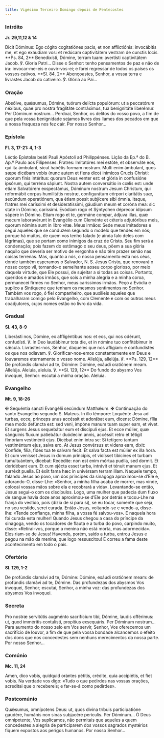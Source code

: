 ```yaml
---
title: Vigésimo Terceiro Domingo depois de Pentecostes
---
```


### Intróito

**Jr. 29,11,12 & 14**

<div class="side-by-side not-content">
  <span>
    Dicit Dóminus: Ego cógito cogitatiónes pacis, et non afflictiónis:
    invocábitis me, et ego exáudiam vos: et redúcam captivitátem vestram de
    cunctis locis. **Ps. 84, 2** Benedixísti, Dómine, terram tuam: avertísti
    captivitátem Jacob. ℣. Gloria Patri...
  </span>
  <span>
    Disse o Senhor: tenho pensamentos de paz e não de ira: invocar-me-eis e
    ouvir-vos-ei; e farei regressar de todos os países os vossos cativos. **Sl.
    84, 2** Abençoastes, Senhor, a vossa terra e livrastes Jacob do cativeiro.
    ℣. Glória ao Pai...
  </span>
</div>

### Oração

<div class="side-by-side not-content">
  <span>
    Absólve, quǽsumus, Dómine, tuórum delícta populórum: ut a peccatórum
    néxibus, quae pro nostra fraglitáte contráximus, tua benignitáte liberémur.
    Per Dóminum nostrum...
  </span>
  <span>
    Perdoai, Senhor, os delitos do vosso povo, a fim de que pela vossa
    benignidade sejamos livres dos liames dos pecados em que a nossa fraqueza
    nos fez cair. Por nosso Senhor...
  </span>
</div>

### Epístola

**Fl. 3, 17-21: 4, 1-3**

<div class="side-by-side not-content">
  <span>Léctio Epístolæ beáti Pauli Apóstoli ad Philippénses.</span>
  <span>Lição da Ep.ª do B. Ap.º Paulo aos Filipenses.</span>
  <span>
    Fratres: Imitatóres mei estóte, et observáte eos, qui ita ámbulant, sicut
    habétis formam nostram. Multi enim ámbulant, quos sæpe dicébam vobis (nunc
    autem et flens dico) inimícos Crucis Christi: quorum finis intéritus: quorum
    Deus venter est: et glória in confusióne ipsórum, qui terréna sápiunt.
    Nostra autem conversátio in cœlis est: unde etiam Salvatórem exspectámus,
    Dóminum nostrum Jesum Christum, qui reformábit corpus humilitátis nostræ,
    configurátum córpori claritátis suæ, secúndum operatiónem, qua étiam possit
    subjícere sibi ómnia. Itaque, fratres mei caríssimi et desideratíssimi,
    gáudium meum et coróna mea: sic state in Dómino, caríssimi. Evódiam rogo et
    Sýntychen déprecor idípsum sápere in Dómino. Etiam rogo et te, germáne
    compar, ádjuva illas, quæ mecum laboravérunt in Evangélio cum Cleménte et
    céteris adjutóribus meis, quorum nómina sunt in libro vitæ.
  </span>
  <span>
    Meus irmãos: Sede meus imitadores e segui aqueles que se conduzem segundo o
    modelo que tendes em nós; porque há muitos, de quem vos tenho falado (e
    ainda falo deles com lágrimas), que se portam como inimigos da cruz de
    Cristo. Seu fim será a condenação; pois fazem do estômago o seu deus, põem a
    sua glória naquilo que deveria ser motivo de vergonha e não têm prazer senão
    nas coisas terrenas. Mas, quanto a nós, o nosso pensamento está nos céus,
    donde também esperamos o Salvador, N. S. Jesus Cristo, que renovará o nosso
    corpo vil, tornando-o semelhante aoseu corpo glorioso, por meio daquela
    virtude, que Ele possui, de sujeitar a si todas as coisas. Portanto,
    queridos e amados irmãos, que sois a minha alegria e a minha coroa,
    permanecei firmes no Senhor, meus caríssimos irmãos. Peço a Evódia e suplico
    a Sintiquene que tenham os mesmos sentimentos no Senhor. Também vos rogo, ó
    fiel companheiro, que auxilieis aqueles que trabalharam comigo pelo
    Evangelho, com Clemente e com os outros meus coadjutores, cujos nomes estão
    no livro da vida.
  </span>
</div>

### Gradual

**Sl. 43, 8-9**

<div class="side-by-side not-content">
  <span>
    Liberásti nos, Dómine, ex affligéntibus nos: et eos, qui nos odérunt,
    confudísti. ℣. In Deo laudábimur tota die, et in nómine tuo confitébimur in
    sǽcula.
  </span>
  <span>
    Livrastes-nos, Senhor, daqueles que nos afligiam: e confundistes os que nos
    odiavam. ℣. Glorificar-nos-emos constantemente em Deus e louvaremos
    eternamente o vosso nome.
  </span>
  <span>
    Allelúja, allelúja. ℣. **Ps. 129, 12** De profúndis clamávi ad te, Dómine:
    Dómine, exáudi oratiónem meam. Allelúja.
  </span>
  <span>
    Aleluia, aleluia. ℣. **Sl. 129, 12** Do fundo do abysmo Vos invoquei,
    Senhor: escutai a minha oração. Aleluia.
  </span>
</div>

### Evangelho

**Mt. 9, 18-26**

<div class="side-by-side not-content">
  <span>
    <span class="text-red-500">✠</span> Sequéntia sancti Evangélii secúndum
    Matthǽum.
  </span>
  <span>
    <span class="text-red-500">✠</span> Continuação do santo Evangelho segundo
    S. Mateus.
  </span>
  <span>
    In illo témpore: Loquénte Jesu ad turbas, ecce, princeps unus accéssit et
    adorábat eum, dicens: Dómine, fília mea modo defúncta est: sed veni, impóne
    manum tuam super eam, et vivet. Et surgens Jesus sequebátur eum et discípuli
    ejus. Et ecce múlier, quæ sánguinis fluxum patiebátur duódecim annis,
    accéssit retro et tétigit fímbriam vestiménti ejus. Dicébat enim intra se:
    Si tetígero tantum vestiméntum ejus, salva ero. At Jesus convérsus et videns
    eam, dixit: Confíde, fília, fides tua te salvam fecit. Et salva facta est
    múlier ex illa hora. Et cum venísset Jesus in domum príncipis, et vidísset
    tibícines et turbam tumultuántem, dicebat: Recédite: non est enim mórtua
    puélla, sed dormit. Et deridébant eum. Et cum ejécta esset turba, intrávit
    et ténuit manum ejus. Et surréxit puella. Et éxiit fama hæc in univérsam
    terram illam.
  </span>
  <span>
    Naquele tempo, falando Jesus ao povo, um dos príncipes da sinagoga
    aproximou-se d’Ele e, adorando-O, disse-Lhe: «Senhor, a minha filha acaba de
    morrer, mas vinde, colocai vossas mãos sobre ela e recobrará a vida».
    Levantando-se então, Jesus segui-o com os discípulos. Logo, uma mulher que
    padecia dum fluxo de sangue havia doze anos aproximou-se d’Ele por detrás e
    tocou-Lhe na franja do vestido, pois (dizia de si para si), se eu tocar,
    somente que seja, no seu vestido, serei curada. Então Jesus, voltando-se e
    vendo-a, disse-lhe: «Tende confiança, minha filha, a vossa fé salvou-vos». E
    naquela hora foi curada esta mulher! Quando Jesus chegou a casa do príncipe
    da sinagoga, vendo os tocadores de flauta e a turba do povo, carpindo muito,
    disse: «Retirai-vos, porque a menina não está morta, mas adormecida». Eles
    riam-se de Jesus! Havendo, porém, saído a turba, entrou Jesus e pegou na mão
    da menina, que logo ressuscitou! E correu a fama deste acontecimento em todo
    o país.
  </span>
</div>

### Ofertório

**Sl. 129, 1-2**

<div class="side-by-side not-content">
  <span>
    De profúndis clamávi ad te, Dómine: Dómine, exáudi oratiónem meam: de
    profúndis clamávi ad te, Dómine.
  </span>
  <span>
    Das profundezas dos abysmos Vos invoquei, Senhor; escutai, Senhor, a minha
    voz: das profundezas dos abysmos Vos invoquei.
  </span>
</div>

### Secreta

<div class="side-by-side not-content">
  <span>
    Pro nostræ servitútis augménto sacrifícium tibi, Dómine, laudis offérimus:
    ut, quod imméritis contulísti, propítius exsequáris. Per Dóminum nostrum...
  </span>
  <span>
    Para aumento do nosso zelo em Vos servir, Senhor, Vos oferecemos um
    sacrifício de louvor, a fim de que pela vossa bondade alcancemos o efeito
    dos dons que nos concedestes sem nenhuns merecimentos da nossa parte. Por
    nosso Senhor...
  </span>
</div>

### Comúnio

**Mc. 11, 24**

<div class="side-by-side not-content">
  <span>
    Amen, dico vobis, quidquid orántes pétitis, crédite, quia accipiétis, et
    fiet vobis.
  </span>
  <span>
    Na verdade vos digo: «Tudo o que pedirdes nas vossas orações, acreditai que
    o recebereis; e far-se-á como pedirdes».
  </span>
</div>

### Postcomúnio

<div class="side-by-side not-content">
  <span>
    Quǽsumus, omnípotens Deus: ut, quos divína tríbuis participatióne gaudére,
    humánis non sinas subjacére perículis. Per Dóminum...
  </span>
  <span>
    Ó Deus omnipotente, Vos suplicamos, não permitais que aqueles a quem
    concedestes a alegria de participarem dos vossos sagrados mystérios fiquem
    expostos aos perigos humanos. Por nosso Senhor...
  </span>
</div>
